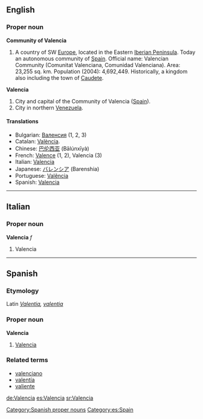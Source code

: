 ==English==
===Proper noun===
{{wikipedia|Valencia (autonomous community)}}
'''Community of Valencia'''
# A country of SW [[Europe]], located in the Eastern [[Iberia|Iberian Peninsula]]. Today an autonomous community of [[Spain]]. Official name: Valencian Community (Comunitat Valenciana, Comunidad Valenciana). Area: 23,255 sq. km. Population (2004): 4,692,449. Historically, a kingdom also including the town of [[Caudete]].
{{wikipedia}}
'''Valencia'''
# City and capital of the Community of Valencia ([[Spain]]).
# City in northern [[Venezuela]].

====Translations====
{{top}}
*Bulgarian: [[Валенсия]] (1, 2, 3)
*Catalan: [[València]].
*Chinese: [[巴伦西亚]] (Bālúnxīyà)
*French: [[Valence]] (1, 2), Valencia (3)
*Italian: [[#Italian|Valencia]] 
*Japanese: [[バレンシア]] (Barenshia)
*Portuguese: [[Valência]]
*Spanish: [[#Spanish|Valencia]]

----

==Italian==
===Proper noun===
'''Valencia''' ''f''

# Valencia

----

==Spanish==
[[Category:Spanish proper nouns]]
[[Category:es:Spain]]
===Etymology===
Latin ''[[Valentia]], [[valentia]]''

===Proper noun===
'''Valencia'''

# [[#English|Valencia]]

===Related terms===
*[[valenciano]]
*[[valentía]]
*[[valiente]]

[[de:Valencia]]
[[es:Valencia]]
[[sr:Valencia]]